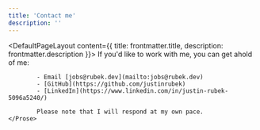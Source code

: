 ```yaml
---
title: 'Contact me'
description: ''
---
```


<DefaultPageLayout content={{ title: frontmatter.title, description: frontmatter.description }}>
    <Prose>
            If you'd like to work with me, you can get ahold of me:

            - Email [jobs@rubek.dev](mailto:jobs@rubek.dev)
            - [GitHub](https://github.com/justinrubek)
            - [LinkedIn](https://www.linkedin.com/in/justin-rubek-5096a5240/)

            Please note that I will respond at my own pace.
    </Prose>
</DefaultPageLayout>
